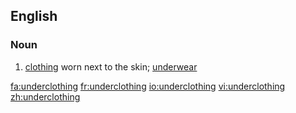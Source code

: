 ==English==
===Noun===
{{en-noun|-}}
# [[clothing]] worn next to the skin; [[underwear]]

[[fa:underclothing]]
[[fr:underclothing]]
[[io:underclothing]]
[[vi:underclothing]]
[[zh:underclothing]]